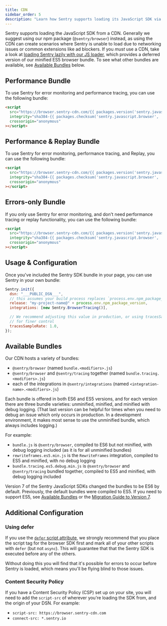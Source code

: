 ```yaml
---
title: CDN
sidebar_order: 5
description: "Learn how Sentry supports loading its JavaScript SDK via a CDN."
---
```



Sentry supports loading the JavaScript SDK from a CDN. Generally we suggest using our npm package (`@sentry/browser`) instead, as using the CDN can create scenarios where Sentry is unable to load due to networking issues or common extensions like ad blockers. If you _must_ use a CDN, take a look at [loading Sentry lazily with our JS loader](../lazy-load-sentry/), which provides a deferred version of our minified ES5 browser bundle. To see what other bundles are available, see [Available Bundles](#available-bundles) below.

## Performance Bundle

To use Sentry for error monitoring and performance tracing, you can use the following bundle:

```html {tabTitle: CDN}
<script
  src="https://browser.sentry-cdn.com/{{ packages.version('sentry.javascript.browser') }}/bundle.tracing.min.js"
  integrity="sha384-{{ packages.checksum('sentry.javascript.browser', 'bundle.tracing.min.js', 'sha384-base64') }}"
  crossorigin="anonymous"
></script>
```

## Performance & Replay Bundle

To use Sentry for error monitoring, performance tracing, and Replay, you can use the following bundle:

```html {tabTitle: CDN}
<script
  src="https://browser.sentry-cdn.com/{{ packages.version('sentry.javascript.browser') }}/bundle.tracing.replay.min.js"
  integrity="sha384-{{ packages.checksum('sentry.javascript.browser', 'bundle.tracing.replay.min.js', 'sha384-base64') }}"
  crossorigin="anonymous"
></script>
```

## Errors-only Bundle

If you only use Sentry for error monitoring, and don't need performance tracing or replay functionality, you can use the following bundle:

```html {tabTitle: CDN}
<script
  src="https://browser.sentry-cdn.com/{{ packages.version('sentry.javascript.browser') }}/bundle.min.js"
  integrity="sha384-{{ packages.checksum('sentry.javascript.browser', 'bundle.min.js', 'sha384-base64') }}"
  crossorigin="anonymous"
></script>
```

## Usage & Configuration

Once you've included the Sentry SDK bundle in your page, you can use Sentry in your own bundle:

```javascript {tabTitle: CDN}
Sentry.init({
  dsn: "___PUBLIC_DSN___",
  // this assumes your build process replaces `process.env.npm_package_version` with a value
  release: "my-project-name@" + process.env.npm_package_version,
  integrations: [new Sentry.BrowserTracing()],

  // We recommend adjusting this value in production, or using tracesSampler
  // for finer control
  tracesSampleRate: 1.0,
});
```

## Available Bundles

Our CDN hosts a variety of bundles:

- `@sentry/browser` (named `bundle.<modifiers>.js`)
- `@sentry/browser` and `@sentry/tracing` together (named `bundle.tracing.<modifiers>.js`)
- each of the integrations in `@sentry/integrations` (named `<integration-name>.<modifiers>.js`)

Each bundle is offered in both ES6 and ES5 versions, and for each version there are three bundle varieties: unminified, minified, and minified with debug logging. (That last version can be helpful for times when you need to debug an issue which only occurs in production. In a development environment, it makes most sense to use the unminified bundle, which always includes logging.)

For example:

- `bundle.js` is `@sentry/browser`, compiled to ES6 but not minified, with debug logging included (as it is for all unminified bundles)
- `rewriteframes.es5.min.js` is the `RewriteFrames` integration, compiled to ES5 and minified, with no debug logging
- `bundle.tracing.es5.debug.min.js` is `@sentry/browser` and `@sentry/tracing` bundled together, compiled to ES5 and minified, with debug logging included

<Alert level="info" title="Updates to naming scheme in SDK version 7">

Version 7 of the Sentry JavaScript SDKs changed the bundles to be ES6 by default.
Previously, the default bundles were compiled to ES5. If you need to support ES5, see [Available Bundles](#available-bundles) or the [Migration Guide to Version 7](https://github.com/getsentry/sentry-javascript/blob/master/MIGRATION.md#upgrading-from-6x-to-7x).

</Alert>

<JsBundleList />

## Additional Configuration

### Using defer

If you use the [`defer` script attribute](https://developer.mozilla.org/en-US/docs/Web/HTML/Element/script#attr-defer), we strongly recommend that you place the script tag for the browser SDK first and mark all of your other scripts with `defer` (but not `async`). This will guarantee that that the Sentry SDK is executed before any of the others.

Without doing this you will find that it's possible for errors to occur before Sentry is loaded, which means you'll be flying blind to those issues.

### Content Security Policy

If you have a Content Security Policy (CSP) set up on your site, you will need to add the `script-src` of wherever you're loading the SDK from, and the origin of your DSN. For example:

- `script-src: https://browser.sentry-cdn.com`
- `connect-src: *.sentry.io`
